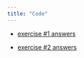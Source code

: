 ```yaml
---
title: "Code"
---
```



- [exercise #1 answers](ex1answers2024.qmd)

- [exercise #2 answers](ex2answers2024.qmd)

<!-- - [basic linear model](ex1answers2024.qmd) -->




